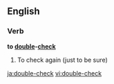 ==English==

===Verb===
'''to [[double]]-[[check]]'''

# To check again (just to be sure)

[[ja:double-check]]
[[vi:double-check]]